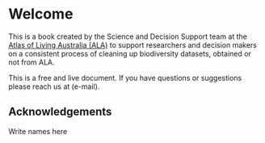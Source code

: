 # Welcome {.unnumbered}

This is a book created by the Science and Decision Support team at the [Atlas of Living Australia (ALA)](https://www.ala.org.au/) to support researchers and decision makers on a consistent process of cleaning up biodiversity datasets, obtained or not from ALA.

This is a free and live document. If you have questions or suggestions please reach us at (e-mail).

## Acknowledgements {.unnumbered}

Write names here
